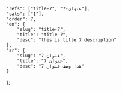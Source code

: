 ---
---
    "refs": ["title-7", "عنوان-7"],
	"cats": ["1"],
	"order": 7,
	"en": {
		"slug": "title-7",
        "title": "title 7",
		"desc": "this is title 7 description"
	},
	"ar": {
		"slug": "عنوان-7",
        "title": "عنوان 7",
		"desc": "هذا وصف عنوان 7"
	}
};